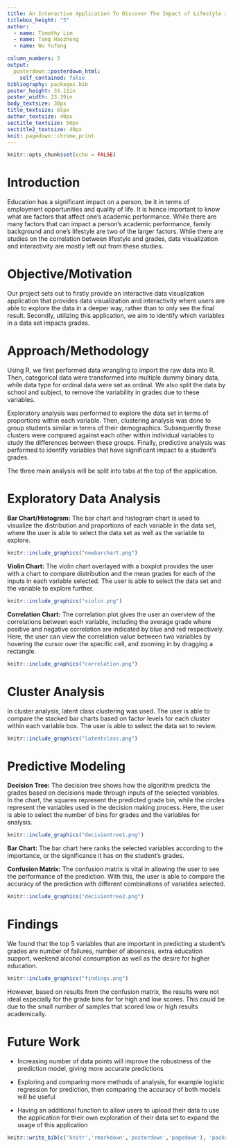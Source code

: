 ```yaml
---
title: An Interactive Application To Discover The Impact of Lifestyle and Family Background on Grades
titlebox_height: "5"
author:
  - name: Timothy Lim
  - name: Tang Haozheng
  - name: Wu Yufeng

column_numbers: 3
output: 
  posterdown::posterdown_html:
    self_contained: false
bibliography: packages.bib
poster_height: 33.11in
poster_width: 23.39in
body_textsize: 30px
title_textsize: 65px
author_textsize: 40px
sectitle_textsize: 50px
sectitle2_textsize: 40px
knit: pagedown::chrome_print
---
```




```r
knitr::opts_chunk$set(echo = FALSE)
```

# Introduction
Education has a significant impact on a person, be it in terms of employment opportunities and quality of life. It is hence important to know what are factors that affect one’s academic performance. While there are many factors that can impact a person’s academic performance, family background and one’s lifestyle are two of the larger factors. While there are studies on the correlation between lifestyle and grades, data visualization and interactivity are mostly left out from these studies. 

# Objective/Motivation

Our project sets out to firstly provide an interactive data visualization application that provides data visualization and interactivity where users are able to explore the data in a deeper way, rather than to only see the final result. Secondly, utilizing this application, we aim to identify which variables in a data set impacts grades. 

# Approach/Methodology

Using R, we first performed data wrangling to import the raw data into R. Then, categorical data were transformed into multiple dummy binary data, while data type for ordinal data were set as ordinal. We also split the data by school and subject, to remove the variability in grades due to these variables.

Exploratory analysis was performed to explore the data set in terms of proportions within each variable. Then, clustering analysis was done to group students similar in terms of their demographics. Subsequently these clusters were compared against each other within individual variables to study the differences between these groups. Finally, predictive analysis was performed to identify variables that have significant impact to a student's grades.

The three main analysis will be split into tabs at the top of the application. 

# Exploratory Data Analysis
**Bar Chart/Histogram:** The bar chart and histogram chart is used to visualize the distribution and proportions of each variable in the data set, where the user is able to select the data set as well as the variable to explore.
```r
knitr::include_graphics("newbarchart.png")
```

**Violin Chart:** The violin chart overlayed with a boxplot provides the user with a chart to compare distribution and the mean grades for each of the inputs in each variable selected. The user is able to select the data set and the variable to explore further. 
```r
knitr::include_graphics("violin.png")
```

**Correlation Chart:** The correlation plot gives the user an overview of the correlations between each variable, including the average grade where positive and negative correlation are indicated by blue and red respectively. Here, the user can view the correlation value between two variables by hovering the cursor over the specific cell, and zooming in by dragging a rectangle. 
```r
knitr::include_graphics("correlation.png")
```

# Cluster Analysis

In cluster analysis, latent class clustering was used. The user is able to compare the stacked bar charts based on factor levels for each cluster within each variable box. The user is able to select the data set to review. 
```r
knitr::include_graphics("latentclass.png")
```

# Predictive Modeling
**Decision Tree:** The decision tree shows how the algorithm predicts the grades based on decisions made through inputs of the selected variables. In the chart, the squares represent the predicted grade bin, while the circles represent the variables used in the decision making process. Here, the user is able to select the number of bins for grades and the variables for analysis.
```r
knitr::include_graphics("decisiontree1.png")
```

**Bar Chart:** The bar chart here ranks the selected variables according to the importance, or the significance it has on the student's grades. 

**Confusion Matrix:** The confusion matrix is vital in allowing the user to see the performance of the prediction. With this, the user is able to compare the accuracy of the prediction with different combinations of variables selected. 
```r
knitr::include_graphics("decisiontree2.png")
```

# Findings
We found that the top 5 variables that are important in predicting a student's grades are number of failures, number of absences, extra education support, weekend alcohol consumption as well as the desire for higher education.

```r
knitr::include_graphics("findings.png")
```

However, based on results from the confusion matrix, the results were not ideal especially for the grade bins for for high and low scores. This could be due to the small number of samples that scored low or high results academically. 

# Future Work

- Increasing number of data points will improve the robustness of the prediction model, giving more accurate predictions

- Exploring and comparing more methods of analysis, for example logistic regression for prediction, then comparing the accuracy of both models will be useful

- Having an additional function to allow users to upload their data to use the application for their own exploration of their data set to expand the usage of this application



```r
knitr::write_bib(c('knitr','rmarkdown','posterdown','pagedown'), 'packages.bib')
```

